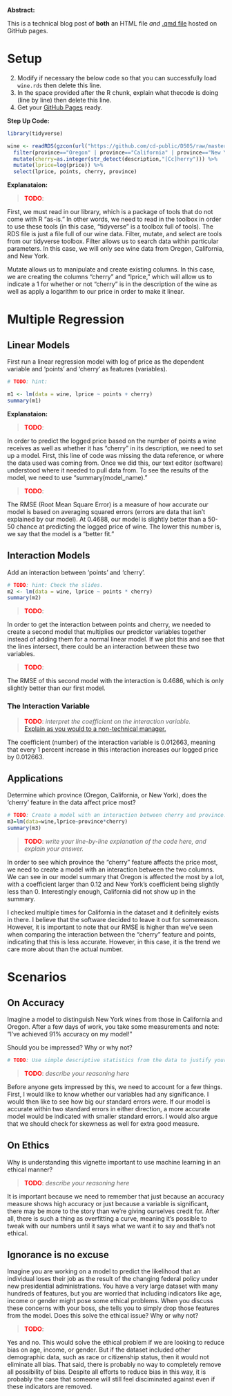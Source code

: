 **Abstract:**

This is a technical blog post of **both** an HTML file *and* [.qmd file](src/wine_of_pnw.qmd) hosted on GitHub pages.

# Setup

2.  Modify if necessary the below code so that you can successfully load `wine.rds` then delete this line.
3.  In the space provided after the R chunk, explain what thecode is doing (line by line) then delete this line.
4.  Get your [GitHub Pages](https://docs.github.com/en/pages/quickstart) ready.

**Step Up Code:**
```r
library(tidyverse)

wine <- readRDS(gzcon(url("https://github.com/cd-public/D505/raw/master/dat/wine.rds"))) %>%
  filter(province=="Oregon" | province=="California" | province=="New York") %>% 
  mutate(cherry=as.integer(str_detect(description,"[Cc]herry"))) %>% 
  mutate(lprice=log(price)) %>% 
  select(lprice, points, cherry, province)
```

**Explanataion:**

> <span style="color:red;font-weight:bold">TODO</span>: 

First, we must read in our library, which is a package of tools that do not come with R "as-is." In other words, we need to read in the toolbox in order to use these tools (in this case, "tidyverse" is a toolbox full of tools). The RDS file is just a file full of our wine data. Filter, mutate, and select are tools from our tidyverse toolbox. Filter allows us to search data within particular parameters. In this case, we will only see wine data from Oregon, California, and New York.

Mutate allows us to manipulate and create existing columns. In this case, we are creating the columns "cherry" and "lprice," which will allow us to indicate a 1 for whether or not "cherry" is in the description of the wine as well as apply a logarithm to our price in order to make it linear.

# Multiple Regression

## Linear Models

First run a linear regression model with log of price as the dependent variable and 'points' and 'cherry' as features (variables).

```r
# TODO: hint: 

m1 <- lm(data = wine, lprice ~ points + cherry)
summary(m1)
```

**Explanataion:**

> <span style="color:red;font-weight:bold">TODO</span>: 

In order to predict the logged price based on the number of points a wine receives as well as whether it has "cherry" in its description, we need to set up a model. First, this line of code was missing the data reference, or where the data used was coming from. Once we did this, our text editor (software) understood where it needed to pull data from. To see the results of the model, we need to use "summary(model_name)."

> <span style="color:red;font-weight:bold">TODO</span>:

The RMSE (Root Mean Square Error) is a measure of how accurate our model is based on averaging squared errors (errors are data that isn't explained by our model). At 0.4688, our model is slightly better than a 50-50 chance at predicting the logged price of wine. The lower this number is, we say that the model is a "better fit."

## Interaction Models

Add an interaction between 'points' and 'cherry'. 

```r
# TODO: hint: Check the slides.
m2 <- lm(data = wine, lprice ~ points * cherry)
summary(m2)
```

> <span style="color:red;font-weight:bold">TODO</span>: 

In order to get the interaction between points and cherry, we needed to create a second model that multiplies our predictor variables together instead of adding them for a normal linear model. If we plot this and see that the lines intersect, there could be an interaction between these two variables.

> <span style="color:red;font-weight:bold">TODO</span>:

The RMSE of this second model with the interaction is 0.4686, which is only slightly better than our first model. 

### The Interaction Variable

> <span style="color:red;font-weight:bold">TODO</span>: *interpret the coefficient on the interaction variable.* <br>[Explain as you would to a non-technical manager.](https://youtube.com/clip/UgkxY7ohjoimIef6zpPLjgQHqJcJHeZptuVm?feature=shared)

The coefficient (number) of the interaction variable is 0.012663, meaning that every 1 percent increase in this interaction increases our logged price by 0.012663. 

## Applications

Determine which province (Oregon, California, or New York), does the 'cherry' feature in the data affect price most?

```r
# TODO: Create a model with an interaction between cherry and province.
m3=lm(data=wine,lprice~province*cherry)
summary(m3)
```

> <span style="color:red;font-weight:bold">TODO</span>: *write your line-by-line explanation of the code here, and explain your answer.*

In order to see which province the "cherry" feature affects the price most, we need to create a model with an interaction between the two columns. We can see in our model summary that Oregon is affected the most by a lot, with a coefficient larger than 0.12 and New York's coefficient being slightly less than 0. Interestingly enough, California did not show up in the summary.

I checked multiple times for California in the dataset and it definitely exists in there. I believe that the software decided to leave it out for somereason. However, it is important to note that our RMSE is higher than we've seen when comparing the interaction between the "cherry" feature and points, indicating that this is less accurate. However, in this case, it is the trend we care more about than the actual number.

# Scenarios

## On Accuracy

Imagine a model to distinguish New York wines from those in California and Oregon. After a few days of work, you take some measurements and note: "I've achieved 91% accuracy on my model!" 

Should you be impressed? Why or why not?

```r
# TODO: Use simple descriptive statistics from the data to justify your answer.
```

> <span style="color:red;font-weight:bold">TODO</span>: *describe your reasoning here*

Before anyone gets impressed by this, we need to account for a few things. First, I would like to know whether our variables had any significance. I would then like to see how big our standard errors were. If our model is accurate within two standard errors in either direction, a more accurate model would be indicated with smaller standard errors. I would also argue that we should check for skewness as well for extra good measure.

## On Ethics

Why is understanding this vignette important to use machine learning in an ethical manner?

> <span style="color:red;font-weight:bold">TODO</span>: *describe your reasoning here*

It is important because we need to remember that just because an accuracy measure shows high accuracy or just because a variable is significant, there may be more to the story than we're giving ourselves credit for. After all, there is such a thing as overfitting a curve, meaning it's possible to tweak with our numbers until it says what we want it to say and that's not ethical.

## Ignorance is no excuse
Imagine you are working on a model to predict the likelihood that an individual loses their job as the result of the changing federal policy under new presidential administrations. You have a very large dataset with many hundreds of features, but you are worried that including indicators like age, income or gender might pose some ethical problems. When you discuss these concerns with your boss, she tells you to simply drop those features from the model. Does this solve the ethical issue? Why or why not?

> <span style="color:red;font-weight:bold">TODO</span>:

Yes and no. This would solve the ethical problem if we are looking to reduce bias on age, income, or gender. But if the dataset included other demographic data, such as race or citizenship status, then it would not eliminate all bias. That said, there is probably no way to completely remove all possibility of bias. Despite all efforts to reduce bias in this way, it is probably the case that someone will still feel disciminated against even if these indicators are removed.
